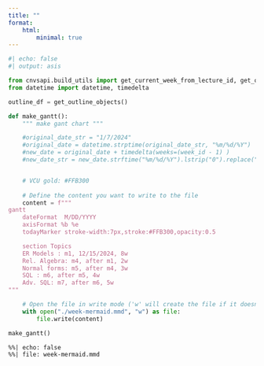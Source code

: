 ```yaml
---
title: ""
format:
    html:
        minimal: true
---
```


```python
#| echo: false
#| output: asis

from cnvsapi.build_utils import get_current_week_from_lecture_id, get_outline_objects
from datetime import datetime, timedelta

outline_df = get_outline_objects()

def make_gantt():
    """ make gant chart """

    #original_date_str = "1/7/2024"
    #original_date = datetime.strptime(original_date_str, "%m/%d/%Y")
    #new_date = original_date + timedelta(weeks=(week_id - 1) )
    #new_date_str = new_date.strftime("%m/%d/%Y").lstrip("0").replace("/0", "/")


    # VCU gold: #FFB300
    
    # Define the content you want to write to the file
    content = f"""
gantt
    dateFormat  M/DD/YYYY
    axisFormat %b %e
    todayMarker stroke-width:7px,stroke:#FFB300,opacity:0.5

    section Topics
    ER Models : m1, 12/15/2024, 8w
    Rel. Algebra: m4, after m1, 2w
    Normal forms: m5, after m4, 3w
    SQL : m6, after m5, 4w
    Adv. SQL: m7, after m6, 5w
"""

    # Open the file in write mode ('w' will create the file if it doesn't exist or overwrite it if it does)
    with open("./week-mermaid.mmd", "w") as file:
        file.write(content)

make_gantt()
```

::: {.no-filter}
```mermaid
%%| echo: false
%%| file: week-mermaid.mmd
```
:::
